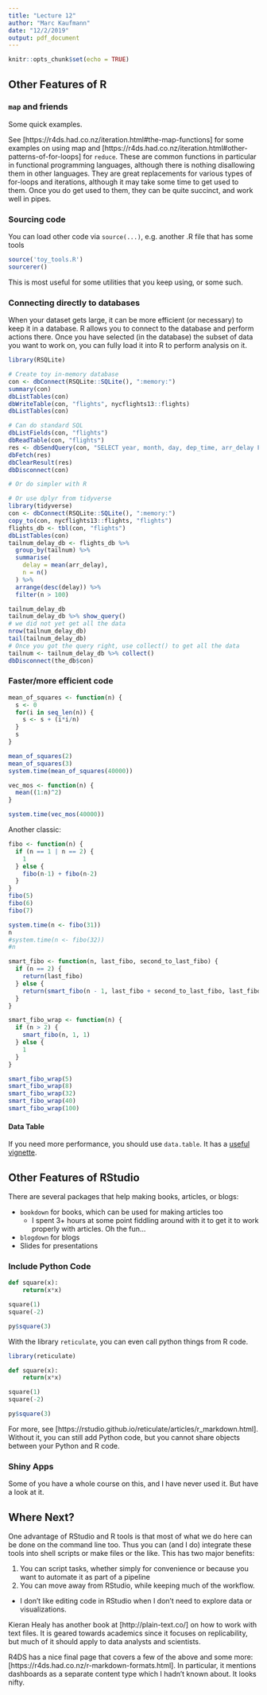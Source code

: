 ```yaml
---
title: "Lecture 12"
author: "Marc Kaufmann"
date: "12/2/2019"
output: pdf_document
---
```


```r
knitr::opts_chunk$set(echo = TRUE)
```

## Other Features of R

### `map` and friends

Some quick examples.

See [https://r4ds.had.co.nz/iteration.html#the-map-functions] for some examples on using map and [https://r4ds.had.co.nz/iteration.html#other-patterns-of-for-loops] for `reduce`. These are common functions in particular in functional programming languages, although there is nothing disallowing them in other languages. They are great replacements for various types of for-loops and iterations, although it may take some time to get used to them. Once you do get used to them, they can be quite succinct, and work well in pipes.

### Sourcing code

You can load other code via `source(...)`, e.g. another .R file that has some tools

```r
source('toy_tools.R')
sourcerer()
```

This is most useful for some utilities that you keep using, or some such. 

### Connecting directly to databases

When your dataset gets large, it can be more efficient (or necessary) to keep it in a database. R allows you to connect to the database and perform actions there. Once you have selected (in the database) the subset of data you want to work on, you can fully load it into R to perform analysis on it.

```r
library(RSQLite)

# Create toy in-memory database
con <- dbConnect(RSQLite::SQLite(), ":memory:")
summary(con)
dbListTables(con)
dbWriteTable(con, "flights", nycflights13::flights)
dbListTables(con)

# Can do standard SQL
dbListFields(con, "flights")
dbReadTable(con, "flights") 
res <- dbSendQuery(con, "SELECT year, month, day, dep_time, arr_delay FROM flights WHERE arr_delay > 120")
dbFetch(res)
dbClearResult(res)
dbDisconnect(con)

# Or do simpler with R
```

```r

# Or use dplyr from tidyverse
library(tidyverse)
con <- dbConnect(RSQLite::SQLite(), ":memory:")
copy_to(con, nycflights13::flights, "flights")
flights_db <- tbl(con, "flights")
dbListTables(con)
tailnum_delay_db <- flights_db %>% 
  group_by(tailnum) %>%
  summarise(
    delay = mean(arr_delay),
    n = n()
  ) %>% 
  arrange(desc(delay)) %>%
  filter(n > 100)

tailnum_delay_db
tailnum_delay_db %>% show_query()
# we did not yet get all the data
nrow(tailnum_delay_db)
tail(tailnum_delay_db)
# Once you got the query right, use collect() to get all the data
tailnum <- tailnum_delay_db %>% collect()
dbDisconnect(the_db$con)
```


### Faster/more efficient code

```r
mean_of_squares <- function(n) {
  s <- 0
  for(i in seq_len(n)) {
    s <- s + (i*i/n)
  }
  s
}

mean_of_squares(2)
mean_of_squares(3)
system.time(mean_of_squares(40000))

vec_mos <- function(n) {
  mean((1:n)^2)
}

system.time(vec_mos(40000))

```

Another classic:

```r

fibo <- function(n) {
  if (n == 1 | n == 2) {
    1
  } else {
    fibo(n-1) + fibo(n-2)
  }    
}
fibo(5)
fibo(6)
fibo(7)

system.time(n <- fibo(31))
n
#system.time(n <- fibo(32))
#n

smart_fibo <- function(n, last_fibo, second_to_last_fibo) {
  if (n == 2) {
    return(last_fibo)
  } else {
    return(smart_fibo(n - 1, last_fibo + second_to_last_fibo, last_fibo))
  }
}

smart_fibo_wrap <- function(n) {
  if (n > 2) {
    smart_fibo(n, 1, 1)
  } else {
    1
  }
}

smart_fibo_wrap(5)
smart_fibo_wrap(8)
smart_fibo_wrap(32)
smart_fibo_wrap(40)
smart_fibo_wrap(100)
```

#### Data Table

If you need more performance, you should use `data.table`. It has a [useful vignette](https://cran.r-project.org/web/packages/data.table/vignettes/datatable-intro.html). 

## Other Features of RStudio

There are several packages that help making books, articles, or blogs:

- `bookdown` for books, which can be used for making articles too
  - I spent 3+ hours at some point fiddling around with it to get it to work properly with articles. Oh the fun...
- `blogdown` for blogs
- Slides for presentations

### Include Python Code

```python
def square(x):
    return(x*x)

square(1)
square(-2)
```

```r
py$square(3)
```

With the library `reticulate`, you can even call python things from R code.

```r
library(reticulate)
```

```python
def square(x):
    return(x*x)

square(1)
square(-2)
```

```r
py$square(3)
```

For more, see [https://rstudio.github.io/reticulate/articles/r_markdown.html]. Without it, you can still add Python code, but you cannot share objects between your Python and R code.

### Shiny Apps

Some of you have a whole course on this, and I have never used it. But have a look at it.

## Where Next?

One advantage of RStudio and R tools is that most of what we do here can be done on the command line too. Thus you can (and I do) integrate these tools into shell scripts or make files or the like. This has two major benefits:

1. You can script tasks, whether simply for convenience or because you want to automate it as part of a pipeline
2. You can move away from RStudio, while keeping much of the workflow.
  - I don't like editing code in RStudio when I don't need to explore data or visualizations.
  
Kieran Healy has another book at [http://plain-text.co/] on how to work with text files. It is geared towards academics since it focuses on replicability, but much of it should apply to data analysts and scientists.

R4DS has a nice final page that covers a few of the above and some more: [https://r4ds.had.co.nz/r-markdown-formats.html]. In particular, it mentions dashboards as a separate content type which I hadn't known about. It looks nifty.
